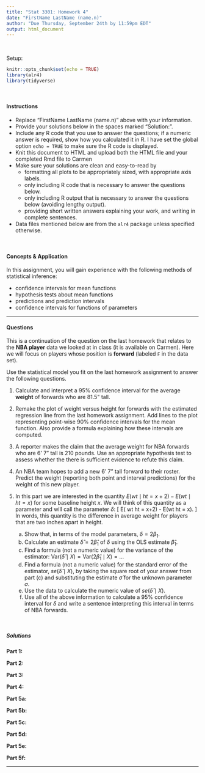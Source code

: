 ```yaml
---
title: "Stat 3301: Homework 4"
date: "FirstName LastName (name.n)"
author: "Due Thursday, September 24th by 11:59pm EDT"
output: html_document
---
```



\


Setup:
```r
knitr::opts_chunk$set(echo = TRUE)
library(alr4)
library(tidyverse)
```

\

#### Instructions
- Replace "FirstName LastName (name.n)" above with your information.
- Provide your solutions below in the spaces marked "Solution:".
- Include any R code that you use to answer the questions; if a numeric answer is required, show how you calculated it in R. I have set the global option `echo = TRUE` to make sure the R code is displayed.
- Knit this document to HTML and upload both the HTML file and your completed Rmd file to Carmen
- Make sure your solutions are clean and easy-to-read by
    - formatting all plots to be appropriately sized, with appropriate axis labels.
    - only including R code that is necessary to answer the questions below.
    - only including R output that is necessary to answer the questions below (avoiding lengthy output).
    - providing short written answers explaining your work, and writing in complete sentences.
- Data files mentioned below are from the `alr4` package unless specified otherwise.

\

#### Concepts \& Application

In this assignment, you will gain experience with the following methods of statistical inference:

* confidence intervals for mean functions
* hypothesis tests about mean functions
* predictions and prediction intervals
* confidence intervals for functions of parameters


------


#### Questions
<!--
Least squares fit, confidence interval for slope, confidence interval for mean,
confidence bands, raw residuals, interpreting models (comparison)
-->
This is a continuation of the question on the last homework that relates to the **NBA player** 
data we looked at in class (it is available on Carmen).  Here we will focus on players whose 
position is **forward** (labeled `F` in the data set).

Use the statistical model you fit on the last homework assignment to answer the following questions.

1. Calculate and interpret a 95\% confidence interval for the average **weight** of forwards who 
are 81.5\" tall.

2. Remake the plot of weight versus height for forwards with the estimated regression line from the
last homework assignment.  Add lines to the plot representing point-wise 90\% confidence intervals 
for the mean function. Also provide a formula explaining how these intervals are computed.

3. A reporter makes the claim that the average weight for NBA forwards who are 6' 7" tall
is 210 pounds. Use an appropriate hypothesis test to assess whether the there is sufficient
evidence to refute this claim.

4. An NBA team hopes to add a new 6' 7" tall forward to their roster. Predict the weight
(reporting both point and interval predictions) for the weight of this new player.

5. In this part we are interested in the quantity $E( wt \mid ht = x+2) - E(wt \mid ht = x)$
for some baseline height $x$.  We will think of this quantity as a parameter and will call the
parameter $\delta$:
\[
  \delta \equiv E( wt \mid ht = x+2) - E(wt \mid ht = x).
\]
In words, this quantity is the difference in average weight for players that are two inches
apart in height.

     a. Show that, in terms of the model parameters, $\delta = 2\beta_1$.
     b. Calculate an estimate $\widehat{\delta} = 2\widehat{\beta}_1$ of $\delta$ using the OLS estimate $\widehat{\beta}_1$.
     c. Find a formula (not a numeric value) for the variance of the estimator:
     $\mbox{Var}(\widehat{\delta} \mid X) = \mbox{Var}(2\widehat{\beta}_1 \mid X) = \ldots$
     d. Find a formula (not a numeric value) for the standard error of the estimator, $se(\widehat{\delta} \mid X)$, by taking the square root of your answer from part (c) and substituting the estimate $\widehat{\sigma}$ for the unknown parameter $\sigma$.
     e. Use the data to calculate the numeric value of $se(\widehat{\delta} \mid X)$.
     f. Use all of the above information to calculate a 95\% confidence interval for $\delta$ and write a sentence interpreting this interval in terms of NBA forwards.
     

\

##### Solutions

**Part 1: **

**Part 2: **

**Part 3: **

**Part 4: **

**Part 5a: **

**Part 5b: **

**Part 5c: **

**Part 5d: **

**Part 5e: **

**Part 5f: **


------


